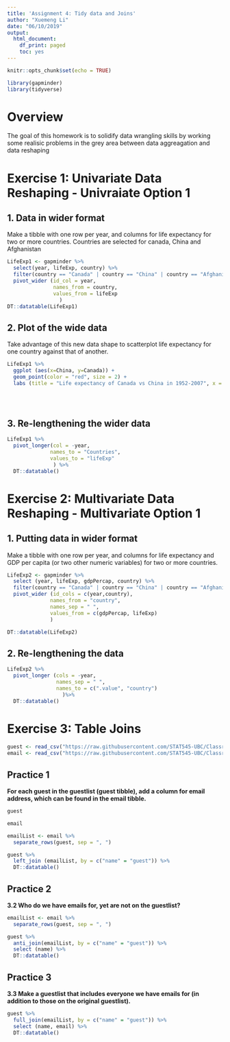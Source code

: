 ```yaml
---
title: 'Assignment 4: Tidy data and Joins'
author: "Xuemeng Li"
date: "06/10/2019"
output:
  html_document:
    df_print: paged
    toc: yes
---
```


```r
knitr::opts_chunk$set(echo = TRUE)
```

```r
library(gapminder)
library(tidyverse)
```

# Overview
The goal of this homework is to solidify data wrangling skills by working some realisic problems in the grey area between data aggreagation and data reshaping

# Exercise 1: Univariate Data Reshaping - Univraiate Option 1

## 1. Data in wider format 
Make a tibble with one row per year, and columns for life expectancy for two or more countries. Countries are selected for canada, China and Afghanistan
```r
LifeExp1 <- gapminder %>%
  select(year, lifeExp, country) %>%
  filter(country == "Canada" | country == "China" | country == "Afghanistan") %>%
  pivot_wider (id_col = year,
               names_from = country,
               values_from = lifeExp
                 )
DT::datatable(LifeExp1)
```


## 2. Plot of the wide data
Take advantage of this new data shape to scatterplot life expectancy for one country against that of another.
```r
LifeExp1 %>%
  ggplot (aes(x=China, y=Canada)) +
  geom_point(color = "red", size = 2) +
  labs (title = "Life expectancy of Canada vs China in 1952-2007", x = "China (Age/Years)", y = "Canada (Age/Years)")
  

  
```


## 3. Re-lengthening the wider data
```r
LifeExp1 %>%
  pivot_longer(col = -year,
              names_to = "Countries",
              values_to = "lifeExp"
               ) %>%
  DT::datatable()
```


# Exercise 2: Multivariate Data Reshaping - Multivariate Option 1
## 1. Putting data in wider format
Make a tibble with one row per year, and columns for life expectancy and GDP per capita (or two other numeric variables) for two or more countries.
```r
LifeExp2 <- gapminder %>%
  select (year, lifeExp, gdpPercap, country) %>%
  filter(country == "Canada" | country == "China" | country == "Afghanistan") %>%
  pivot_wider (id_cols = c(year,country),
              names_from = "country",
              names_sep = " ",
              values_from = c(gdpPercap, lifeExp)
              )

DT::datatable(LifeExp2)
```

## 2. Re-lengthening the data

```r
LifeExp2 %>%
  pivot_longer (cols = -year,
                names_sep = " ",
                names_to = c(".value", "country")
                  )%>%
  DT::datatable()
```

# Exercise 3: Table Joins

```r
guest <- read_csv("https://raw.githubusercontent.com/STAT545-UBC/Classroom/master/data/wedding/attend.csv")
email <- read_csv("https://raw.githubusercontent.com/STAT545-UBC/Classroom/master/data/wedding/emails.csv")
```

## Practice 1
**For each guest in the guestlist (guest tibble), add a column for email address, which can be found in the email tibble.**

```r
guest
```

```r
email
```


```r
emailList <- email %>%
  separate_rows(guest, sep = ", ")

guest %>%
  left_join (emailList, by = c("name" = "guest")) %>%
  DT::datatable()
```


## Practice 2
**3.2 Who do we have emails for, yet are not on the guestlist?**

```r
emailList <- email %>%
  separate_rows(guest, sep = ", ")

guest %>%
  anti_join(emailList, by = c("name" = "guest")) %>%
  select (name) %>%
  DT::datatable()
```

## Practice 3
**3.3 Make a guestlist that includes everyone we have emails for (in addition to those on the original guestlist).**

```r
guest %>%
  full_join(emailList, by = c("name" = "guest")) %>%
  select (name, email) %>%
  DT::datatable()
```